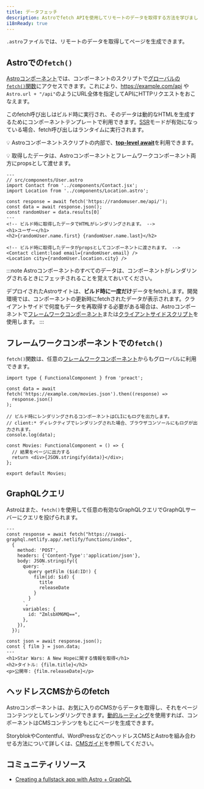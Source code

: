 ```yaml
---
title: データフェッチ
description: Astroでfetch APIを使用してリモートのデータを取得する方法を学びましょう。
i18nReady: true
---
```


`.astro`ファイルでは、リモートのデータを取得してページを生成できます。

## Astroでの`fetch()`

[Astroコンポーネント](/ja/basics/astro-components/)では、コンポーネントのスクリプトで[グローバルの`fetch()`関数](https://developer.mozilla.org/ja/docs/Web/API/fetch)にアクセスできます。これにより、https://example.com/api や`Astro.url + "/api"`のようにURL全体を指定してAPIにHTTPリクエストをおこなえます。

このfetch呼び出しはビルド時に実行され、そのデータは動的なHTMLを生成するためにコンポーネントテンプレートで利用できます。[SSR](/ja/guides/server-side-rendering/)モードが有効になっている場合、fetch呼び出しはランタイムに実行されます。

💡 Astroコンポーネントスクリプトの内部で、[**top-level await**](https://developer.mozilla.org/ja/docs/Web/JavaScript/Reference/Operators/await#top_level_await)を利用できます。

💡 取得したデータは、Astroコンポーネントとフレームワークコンポーネント両方にpropsとして渡せます。

```astro /await fetch\\(.*?\\)/
---
// src/components/User.astro
import Contact from '../components/Contact.jsx';
import Location from '../components/Location.astro';

const response = await fetch('https://randomuser.me/api/');
const data = await response.json();
const randomUser = data.results[0]
---
<!-- ビルド時に取得したデータでHTMLがレンダリングされます。 -->
<h1>ユーザー</h1>
<h2>{randomUser.name.first} {randomUser.name.last}</h2>

<!-- ビルド時に取得したデータがpropsとしてコンポーネントに渡されます。 -->
<Contact client:load email={randomUser.email} />
<Location city={randomUser.location.city} />
```

:::note
Astroコンポーネントのすべてのデータは、コンポーネントがレンダリングされるときにフェッチされることを覚えておいてください。

デプロイされたAstroサイトは、**ビルド時に一度だけ**データをfetchします。開発環境では、コンポーネントの更新時にfetchされたデータが表示されます。クライアントサイドで何度もデータを再取得する必要がある場合は、Astroコンポーネントで[フレームワークコンポーネント](/ja/guides/framework-components/)または[クライアントサイドスクリプト](/ja/guides/client-side-scripts/)を使用します。
:::


## フレームワークコンポーネントでの`fetch()`

`fetch()`関数は、任意の[フレームワークコンポーネント](/ja/guides/framework-components/)からもグローバルに利用できます。

```tsx title="src/components/Movies.tsx" /await fetch\\(.*?\\)/
import type { FunctionalComponent } from 'preact';

const data = await fetch('https://example.com/movies.json').then((response) =>
  response.json()
);

// ビルド時にレンダリングされるコンポーネントはCLIにもログを出力します。
// client:* ディレクティブでレンダリングされた場合、ブラウザコンソールにもログが出力されます。
console.log(data);

const Movies: FunctionalComponent = () => {
  // 結果をページに出力する
  return <div>{JSON.stringify(data)}</div>;
};

export default Movies;
```


## GraphQLクエリ

Astroはまた、`fetch()`を使用して任意の有効なGraphQLクエリでGraphQLサーバーにクエリを投げられます。

```astro title="src/components/Film.astro" "await fetch"
---
const response = await fetch("https://swapi-graphql.netlify.app/.netlify/functions/index",
  {
    method: 'POST',
    headers: {'Content-Type':'application/json'},
    body: JSON.stringify({
      query: `
        query getFilm ($id:ID!) {
          film(id: $id) {
            title
            releaseDate
          }
        }
      `,
      variables: {
        id: "ZmlsbXM6MQ==",
      },
    }),
  });

const json = await response.json();
const { film } = json.data;
---
<h1>Star Wars: A New Hopeに関する情報を取得</h1>
<h2>タイトル: {film.title}</h2>
<p>公開年: {film.releaseDate}</p>
```

## ヘッドレスCMSからのfetch

Astroコンポーネントは、お気に入りのCMSからデータを取得し、それをページコンテンツとしてレンダリングできます。[動的ルーティング](/ja/guides/routing/#動的ルーティング)を使用すれば、コンポーネントはCMSコンテンツをもとにページを生成できます。

StoryblokやContentful、WordPressなどのヘッドレスCMSとAstroを組み合わせる方法について詳しくは、[CMSガイド](/ja/guides/cms/)を参照してください。

## コミュニティリソース

- [Creating a fullstack app with Astro + GraphQL](https://robkendal.co.uk/blog/how-to-build-astro-site-with-graphql/)
